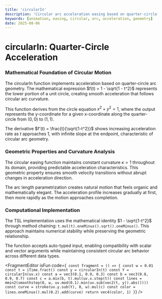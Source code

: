 ```yaml
---
title: 'circularIn'
description: 'Circular arc acceleration easing based on quarter-circle geometry for smooth motion buildup'
keywords: [animation, easing, circular, arc, acceleration, geometry]
date: 2025-08-06
---
```



# circularIn: Quarter-Circle Acceleration

### Mathematical Foundation of Circular Motion

The circularIn function implements acceleration based on quarter-circle arc geometry. The mathematical expression $f(t) = 1 - \sqrt{1 - t^2}$ represents the lower portion of a unit circle, creating smooth acceleration that follows circular arc curvature.

This function derives from the circle equation $x^2 + y^2 = 1$, where the output represents the y-coordinate for a given x-coordinate along the quarter-circle from $(0,0)$ to $(1,1)$.

The derivative $f'(t) = \frac{t}{\sqrt{1-t^2}}$ shows increasing acceleration rate as $t$ approaches 1, with infinite slope at the endpoint, characteristic of circular arc geometry.

### Geometric Properties and Curvature Analysis

The circular easing function maintains constant curvature $\kappa = 1$ throughout its domain, providing predictable acceleration characteristics. This geometric property ensures smooth velocity transitions without abrupt changes in acceleration direction.

The arc length parametrization creates natural motion that feels organic and mathematically elegant. The acceleration profile increases gradually at first, then more rapidly as the motion approaches completion.

### Computational Implementation

The TSL implementation uses the mathematical identity $1 - \sqrt{1-t^2}$ through method chaining: `t.mul(t).oneMinus().sqrt().oneMinus()`. This approach maintains numerical stability while preserving the geometric relationship.

The function accepts auto-typed input, enabling compatibility with scalar and vector arguments while maintaining consistent circular arc behavior across different data types.

<FragmentEditor
        isFun
        code={`
const fragment = () => {
    const w = 0.01
    const t = iTime.fract()
    const y = circularIn(t)
    const Y = circularIn(uv.x)
    const a = vec3(0.1, 0.9, 0.3)
    const b = vec3(0.8, 0.9, 0.7)
    const c = a.mix(b, t).mul(uv.x.step(t))
    const lines = mmin2(smoothstep(0, w, uv.mod(0.1).min(uv.sub(vec2(t, y)).abs())))
    const curve = stroke(uv.y.sub(Y), 0, w).mul(c)
    const color = lines.oneMinus().mul(0.2).add(curve)
    return vec4(color, 1)
}`}
/>
